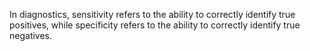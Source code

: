 
In diagnostics, sensitivity refers to the ability to correctly identify true positives, while specificity refers to the ability to correctly identify true negatives.